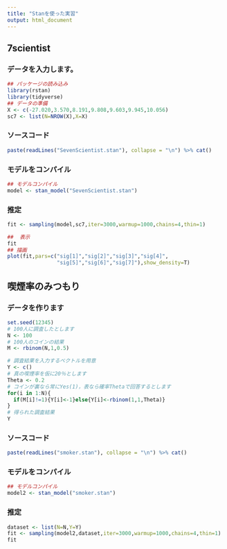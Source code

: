 ```yaml
---
title: "Stanを使った実習"
output: html_document
---
```


## 7scientist 

### データを入力します。
```r
## パッケージの読み込み
library(rstan)
library(tidyverse)
## データの準備
X <- c(-27.020,3.570,8.191,9.808,9.603,9.945,10.056)
sc7 <- list(N=NROW(X),X=X)
```

### ソースコード
```r
paste(readLines("SevenScientist.stan"), collapse = "\n") %>% cat()
```

### モデルをコンパイル
```r
## モデルコンパイル
model <- stan_model("SevenScientist.stan")
```

### 推定

```r
fit <- sampling(model,sc7,iter=3000,warmup=1000,chains=4,thin=1)
```

```r
##  表示
fit
## 描画
plot(fit,pars=c("sig[1]","sig[2]","sig[3]","sig[4]",
                "sig[5]","sig[6]","sig[7]"),show_density=T)
```


## 喫煙率のみつもり

### データを作ります
```r
set.seed(12345)
# 100人に調査したとします
N <- 100
# 100人のコインの結果
M <- rbinom(N,1,0.5)

# 調査結果を入力するベクトルを用意
Y <- c()
# 真の喫煙率を仮に20％とします
Theta <- 0.2
# コインが裏なら常にYes(1)，表なら確率Thetaで回答するとします
for(i in 1:N){
  if(M[i]!=1){Y[i]<-1}else{Y[i]<-rbinom(1,1,Theta)}
}
# 得られた調査結果
Y
```

### ソースコード
```r
paste(readLines("smoker.stan"), collapse = "\n") %>% cat()
```

### モデルをコンパイル
```r
## モデルコンパイル
model2 <- stan_model("smoker.stan")
```

### 推定

```r
dataset <- list(N=N,Y=Y)
fit <- sampling(model2,dataset,iter=3000,warmup=1000,chains=4,thin=1)
fit
```

